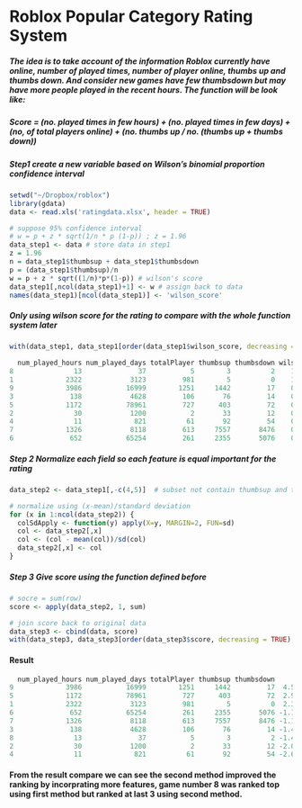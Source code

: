 Roblox Popular Category Rating System
========================================================

##### The idea is to take account of the information Roblox currently have online, number of played times, number of player online, thumbs up and thumbs down. And consider new games have few thumbsdown but may have more people played in the recent hours. The function will be look like: 

##### Score = (no. played times in few hours) + (no. played times in few days) + (no, of total players online) + (no. thumbs up / no. (thumbs up + thumbs down))

##### Step1 create a new variable based on Wilson's binomial proportion confidence interval
```r
setwd("~/Dropbox/roblox")
library(gdata)
data <- read.xls('ratingdata.xlsx', header = TRUE)

# suppose 95% confidence interval 
# w = p + z * sqrt(1/n * p (1-p)) ; z = 1.96
data_step1 <- data # store data in step1
z = 1.96
n = data_step1$thumbsup + data_step1$thumbsdown
p = (data_step1$thumbsup)/n
w = p + z * sqrt((1/n)*p*(1-p)) # wilson's score
data_step1[,ncol(data_step1)+1] <- w # assign back to data 
names(data_step1)[ncol(data_step1)] <- 'wilson_score'
```
##### Only using wilson score for the rating to compare with the whole function system later
```r
with(data_step1, data_step1[order(data_step1$wilson_score, decreasing = TRUE),])
```

```r
  num_played_hours num_played_days totalPlayer thumbsup thumbsdown wilson_score
8               13              37           5        3          2    1.0294145
1             2322            3123         981        5          0    1.0000000
9             3986           16999        1251     1442         17    0.9938547
3              138            4628         106       76         14    0.9193240
5             1172           78961         727      403         72    0.8806714
2               30            1200           2       33         12    0.8625400
4               11             821          61       92         54    0.7084471
7             1326            8118         613     7557       8476    0.4790672
6              652           65254         261     2355       5076    0.3274945
```

##### Step 2 Normalize each field so each feature is equal important for the rating 
```r
data_step2 <- data_step1[,-c(4,5)]  # subset not contain thumbsup and thumbsdown

# normalize using (x-mean)/standard deviation
for (x in 1:ncol(data_step2)) {
  colSdApply <- function(y) apply(X=y, MARGIN=2, FUN=sd)
  col <- data_step2[,x]
  col <- (col - mean(col))/sd(col)
  data_step2[,x] <- col
}
```

##### Step 3 Give score using the function defined before
```r
# socre = sum(row)
score <- apply(data_step2, 1, sum)

# join score back to original data
data_step3 <- cbind(data, score)
with(data_step3, data_step3[order(data_step3$score, decreasing = TRUE),])
```

#### Result
```r
  num_played_hours num_played_days totalPlayer thumbsup thumbsdown     score
9             3986           16999        1251     1442         17  4.583151
5             1172           78961         727      403         72  2.958618
1             2322            3123         981        5          0  2.333082
6              652           65254         261     2355       5076 -1.118942
7             1326            8118         613     7557       8476 -1.138407
3              138            4628         106       76         14 -1.446158
8               13              37           5        3          2 -1.462883
2               30            1200           2       33         12 -2.092863
4               11             821          61       92         54 -2.615599
```

#### From the result compare we can see the second method improved the ranking by incorprating more features, game number 8 was ranked top using first method but ranked at last 3 using second method. 

